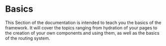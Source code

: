 # Basics

This Section of the documentation is intended to teach you the basics of the framework. It will cover the topics ranging from
hydration of your pages to the creation of your own components and using them, as well as the basics of the routing system.